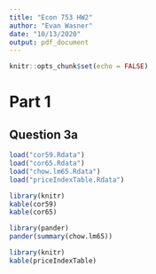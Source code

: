 ```yaml
---
title: "Econ 753 HW2"
author: "Evan Wasner"
date: "10/13/2020"
output: pdf_document
---
```


```r
knitr::opts_chunk$set(echo = FALSE)
```

# Part 1

## Question 3a

``` r
load("cor59.Rdata")
load("cor65.Rdata")
load("chow.lm65.Rdata")
load("priceIndexTable.Rdata")
```

```r
library(knitr)
kable(cor59)
kable(cor65)
```

```r
library(pander)
pander(summary(chow.lm65))
```

```r
library(knitr)
kable(priceIndexTable)
```
